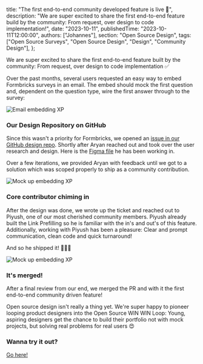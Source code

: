 

  title: "The first end-to-end community developed feature is live 🚢",
  description:
    "We are super excited to share the first end-to-end feature build by the community: From request, over design to code implementation!",
  date: "2023-10-11",
  publishedTime: "2023-10-11T12:00:00",
  authors: ["Johannes"],
  section: "Open Source Design",
  tags: ["Open Source Surveys", "Open Source Design", "Design", "Community Design"],
};

<AuthorBox name="Johannes" title="Co-Founder" date="October 11th, 2023" duration="4" />

<p className="text-lg font-semibold">We are super excited to share the first end-to-end feature built by the community: From request, over design to code implementation ✅</p>

Over the past months, several users requested an easy way to embed Formbricks surveys in an email. The embed should mock the first question and, dependent on the question type, wire the first answer through to the survey:

<Image
  src={EmailGIF}
  alt="Email embedding XP"
  className="rounded-lg w-full"
/>

### Our Design Repository on GitHub

Since this wasn't a priority for Formbricks, we opened an <a href="https://github.com/formbricks/design/issues/19" target="_blank">issue in our GitHub design repo</a>. Shortly after Aryan reached out and took over the user research and design. Here is the <a href="https://www.figma.com/file/6gtywfMneiONru4A5egbwi/Embedding-Experience?type=design&node-id=82%3A829&mode=design&t=mCsVx1VPtm1vPqgf-1">Figma file</a> he has been working in.

Over a few iterations, we provided Aryan with feedback until we got to a solution which was scoped properly to ship as a community contribution.

<Image
  src={FigmaMock}
  alt="Mock up embedding XP"
  className="rounded-lg w-full"
/>

### Core contributor chiming in

After the design was done, we wrote up the ticket and reached out to Piyush, one of our most cherished community members. Piyush already built the Link Prefilling so he is familiar with the in's and out's of this feature. Additionally, working with Piyush has been a pleasure: Clear and prompt communication, clean code and quick turnaround!

And so he shipped it! 🚢🚢🚢

<Image
  src={PiyushPR}
  alt="Mock up embedding XP"
  className="rounded-lg w-full"
/>

### It's merged!

After a final review from our end, we merged the PR and with it the first end-to-end community driven feature!

Open source design isn't really a thing yet. We're super happy to pioneer looping product designers into the Open Source WIN WIN Loop: Young, aspiring designers get the chance to build their portfolio not with mock projects, but solving real problems for real users 😍 


### Wanna try it out? 
<a href="https://app.formbricks.com" target="_blank">Go here!</a>

